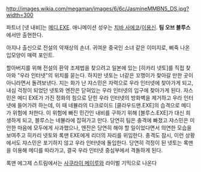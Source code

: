 http://images.wikia.com/megaman/images/6/6c/JasmineMMBN5_DS.jpg?width=300

파트너 [넷 내비]는 [[메디.EXE]]. 애니메이션 성우는 [[치바 사에코]]/[[이용신]].
'''팀 오브 블루스'''에서만 출현한다.

아지나 출신으로 전설의 약재상의 손녀. 귀여운 중국인 소녀 같은 이미지로, 삐죽 나온 입모양이 매력 포인트. 

할아버지를 위해 전설의 환약 조제법을 찾으려고 일본에 있는 [히카리 넷토]를 직접 찾아와 "우라 인터넷"의 위치를 묻는다. 하지만 넷토는 너같은 꼬맹이가 찾아갈 만한 곳이 아니라면서 돌려보낸다. 지는 화가 난 쟈스민은 자력으로 우라 인터넷에 찾아가게 되고, 내심 걱정이 되었던 넷토와 엔잔은 닫혀있는 우라 인터넷의 입구에 찾아가게 된다. 자스민은 메디 EXE가 가진 정화의 힘으로 닫힌 우라 인터넷의 방화벽을 제거하고 우라 인터넷에 들어가려 하는데, 이 때 네뷸라의 다크로이드 [클라우드맨.EXE]의 습격으로 메디가 위험에 처한다. 이 위험에 빠진 민간인 내비를 구하기 위해 [블루스.EXE]가 대신 희생하게 되고, 블루스는 네뷸라에 잡혀가고 만다. 당연히 팀은 충격에 빠졌고 쟈스민은 미안한 마음에 모두에게 사과했으나, 엔잔은 당연히 해야 할 일이었다면서 의연한 모습을 보여주고 히카리 넷토와 록맨 EXE에게 리더의 자리를 위임한다. 충격도 잠시, 이런 상황에서도 쟈스민은 포기하지 않고 우라 인터넷에 돌입한다. 당연히 걱정이 된 넷토는 록맨을 이용해 메디를 따라가고, 결국 우라 인터넷 중심부에서 격돌하게 된다.

록맨 에그제 스트림에서는 [[사쿠라이 메이루]]와 라이벌 기믹으로 나온다

